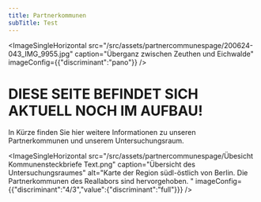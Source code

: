 ```yaml
---
title: Partnerkommunen
subTitle: Test
---
```

<ImageSingleHorizontal src="/src/assets/partnercommunespage/200624-043_IMG_9955.jpg" caption="Überganz zwischen Zeuthen und Eichwalde" imageConfig={{"discriminant":"pano"}} />

# DIESE SEITE BEFINDET SICH AKTUELL NOCH IM AUFBAU!

In Kürze finden Sie hier weitere Informationen zu unseren Partnerkommunen und unserem Untersuchungsraum.

<ImageSingleHorizontal src="/src/assets/partnercommunespage/Übesicht Kommunensteckbriefe Text.png" caption="Übersicht des Untersuchungsraumes" alt="Karte der Region südl-östlich von Berlin. Die Partnerkommunen des Reallabors sind hervorgehoben. " imageConfig={{"discriminant":"4/3","value":{"discriminant":"full"}}} />

